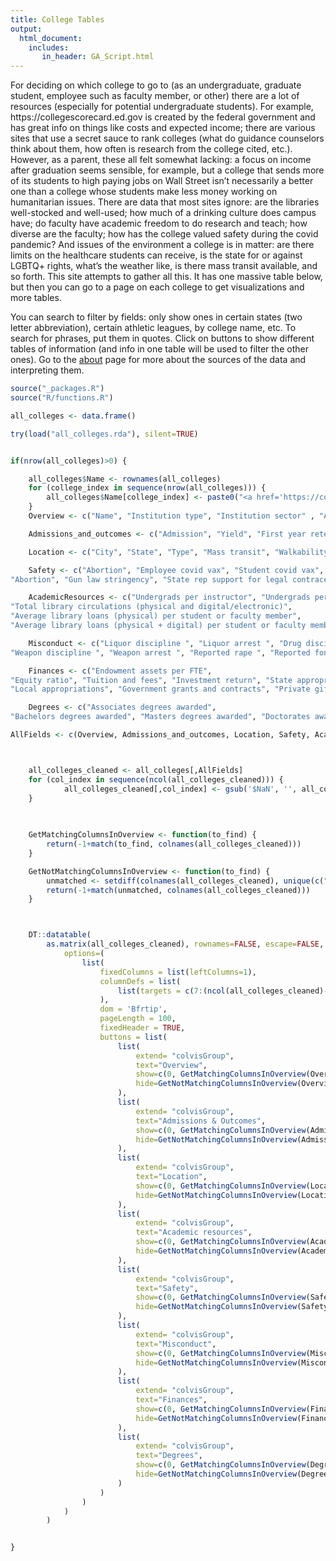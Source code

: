 ```yaml
---
title: College Tables
output:
  html_document:
    includes:
       in_header: GA_Script.html
---
```


For deciding on which college to go to (as an undergraduate, graduate student, employee such as faculty member, or other) there are a lot of resources (especially for potential undergraduate students). For example, https://collegescorecard.ed.gov is created by the federal government and has great info on things like costs and expected income; there are various sites that use a secret sauce to rank colleges (what do guidance counselors think about them, how often is research from the college cited, etc.). However, as a parent, these all felt somewhat lacking: a focus on income after graduation seems sensible, for example, but a college that sends more of its students to high paying jobs on Wall Street isn't necessarily a better one than a college whose students make less money working on humanitarian issues. There are data that most sites ignore: are the libraries well-stocked and well-used; how much of a drinking culture does campus have; do faculty have academic freedom to do research and teach; how diverse are the faculty; how has the college valued safety during the covid pandemic? And issues of the environment a college is in matter: are there limits on the healthcare students can receive, is the state for or against LGBTQ+ rights, what's the weather like, is there mass transit available, and so forth. This site attempts to gather all this. It has one massive table below, but then you can go to a page on each college to get visualizations and more tables.

You can search to filter by fields: only show ones in certain states (two letter abbreviation), certain athletic leagues, by college name, etc. To search for phrases, put them in quotes. Click on buttons to show different tables of information (and info in one table will be used to filter the other ones). Go to the [about](about.html) page for more about the sources of the data and interpreting them.

```r
source("_packages.R")
source("R/functions.R")

all_colleges <- data.frame()

try(load("all_colleges.rda"), silent=TRUE)


if(nrow(all_colleges)>0) {

	all_colleges$Name <- rownames(all_colleges)
	for (college_index in sequence(nrow(all_colleges))) {
		all_colleges$Name[college_index] <- paste0("<a href='https://collegetables.info/", utils::URLencode(gsub(" ", "", all_colleges$Name[college_index])),  ".html'>", all_colleges$Name[college_index], "</a>")
	}
	Overview <- c("Name", "Institution type", "Institution sector" , "Avg net price for students with grants/scholarships","Undergraduate enrollment",  "Graduate enrollment", "Athletic conference" )

	Admissions_and_outcomes <- c("Admission", "Yield", "First year retention", "Graduation")

	Location <- c("City", "State", "Type", "Mass transit", "Walkability", "Local ecology", "Local biome", "Annual precipitation", "Warmest month max temp", "Coldest month min temp")

	Safety <- c("Abortion", "Employee covid vax", "Student covid vax", 
"Abortion", "Gun law stringency", "State rep support for legal contraception", "State rep support for same-sex and interracial marriages")

	AcademicResources <- c("Undergrads per instructor", "Undergrads per tenure-track professor", "Number of physical books", "Number of physical media", "Number of digital/electronic books", 
"Total library circulations (physical and digital/electronic)", 
"Average library loans (physical) per student or faculty member", 
"Average library loans (physical + digital) per student or faculty member")

	Misconduct <- c("Liquor discipline ", "Liquor arrest ", "Drug discipline ", "Drug arrest ", 
"Weapon discipline ", "Weapon arrest ", "Reported rape ", "Reported fondling ")

	Finances <- c("Endowment assets per FTE", 
"Equity ratio", "Tuition and fees", "Investment return", "State appropriations", 
"Local appropriations", "Government grants and contracts", "Private gifts  grants  and contracts")

	Degrees <- c("Associates degrees awarded", 
"Bachelors degrees awarded", "Masters degrees awarded", "Doctorates awarded")

AllFields <- c(Overview, Admissions_and_outcomes, Location, Safety, AcademicResources, Misconduct, Finances, Degrees)



	all_colleges_cleaned <- all_colleges[,AllFields]
	for (col_index in sequence(ncol(all_colleges_cleaned))) {
			all_colleges_cleaned[,col_index] <- gsub('$NaN', '', all_colleges_cleaned[,col_index])
	}

	
	
	GetMatchingColumnsInOverview <- function(to_find) {
		return(-1+match(to_find, colnames(all_colleges_cleaned)))	
	}

	GetNotMatchingColumnsInOverview <- function(to_find) {
		unmatched <- setdiff(colnames(all_colleges_cleaned), unique(c("Name", to_find)))
		return(-1+match(unmatched, colnames(all_colleges_cleaned)))	
	}



	DT::datatable(
		as.matrix(all_colleges_cleaned), rownames=FALSE, escape=FALSE, extensions = c('Buttons', 'FixedColumns', 'FixedHeader'),
			options=(
				list(
					fixedColumns = list(leftColumns=1),
					columnDefs = list(
 						list(targets = c(7:(ncol(all_colleges_cleaned)-1)), visible = FALSE)
 					),
					dom = 'Bfrtip',
					pageLength = 100,
		 			fixedHeader = TRUE,
					buttons = list(
						list(
							extend= "colvisGroup", 
							text="Overview", 
							show=c(0, GetMatchingColumnsInOverview(Overview)),
							hide=GetNotMatchingColumnsInOverview(Overview)
						),
						list(
							extend= "colvisGroup",
							text="Admissions & Outcomes",
							show=c(0, GetMatchingColumnsInOverview(Admissions_and_outcomes)), 
							hide=GetNotMatchingColumnsInOverview(Admissions_and_outcomes)
						),
						list(
							extend= "colvisGroup",
							text="Location",
							show=c(0, GetMatchingColumnsInOverview(Location)), 
							hide=GetNotMatchingColumnsInOverview(Location)
						),
						list(
							extend= "colvisGroup",
							text="Academic resources",
							show=c(0, GetMatchingColumnsInOverview(AcademicResources)), 
							hide=GetNotMatchingColumnsInOverview(AcademicResources)
						),
						list(
							extend= "colvisGroup",
							text="Safety",
							show=c(0, GetMatchingColumnsInOverview(Safety)), 
							hide=GetNotMatchingColumnsInOverview(Safety)
						),
						list(
							extend= "colvisGroup",
							text="Misconduct",
							show=c(0, GetMatchingColumnsInOverview(Misconduct)), 
							hide=GetNotMatchingColumnsInOverview(Misconduct)
						),
						list(
							extend= "colvisGroup",
							text="Finances",
							show=c(0, GetMatchingColumnsInOverview(Finances)), 
							hide=GetNotMatchingColumnsInOverview(Finances)
						),
						list(
							extend= "colvisGroup",
							text="Degrees",
							show=c(0, GetMatchingColumnsInOverview(Degrees)), 
							hide=GetNotMatchingColumnsInOverview(Degrees)
						)
					)
				)
			)
		)


}
```